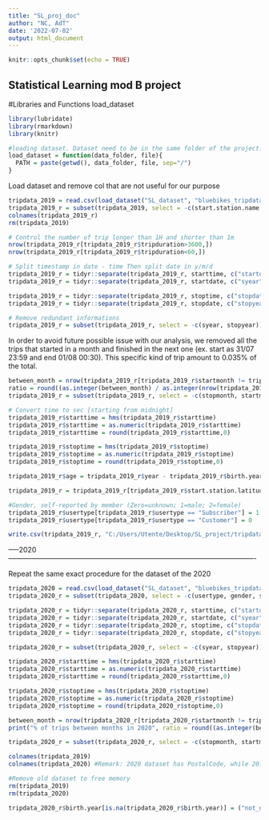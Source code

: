 ---
title: "SL_proj_doc"
author: "NC, AdT"
date: '2022-07-02'
output: html_document
---

```{r setup, include=FALSE}
knitr::opts_chunk$set(echo = TRUE)
```

## Statistical Learning mod B project

#Libraries and Functions load_dataset

```{r}
library(lubridate)
library(rmarkdown)
library(knitr)

#loading dataset. Dataset need to be in the same folder of the project.
load_dataset = function(data_folder, file){
  PATH = paste(getwd(), data_folder, file, sep="/")
}
```

Load dataset and remove col that are not useful for our purpose

```{r}
tripdata_2019 = read.csv(load_dataset("SL_dataset", "bluebikes_tripdata_2019.csv"))
tripdata_2019_r = subset(tripdata_2019, select = -c(start.station.name, end.station.name))
colnames(tripdata_2019_r)
rm(tripdata_2019)

# Control the number of trip longer than 1H and shorter than 1m
nrow(tripdata_2019_r[tripdata_2019_r$tripduration>3600,])
nrow(tripdata_2019_r[tripdata_2019_r$tripduration<60,])

# Split timestamp in date - time Then split date in y/m/d
tripdata_2019_r = tidyr::separate(tripdata_2019_r, starttime, c("startdate", "starttime"), sep = " ")
tripdata_2019_r = tidyr::separate(tripdata_2019_r, startdate, c("syear", "startmonth", "startday"), sep = "-")

tripdata_2019_r = tidyr::separate(tripdata_2019_r, stoptime, c("stopdate", "stoptime"), sep = " ")
tripdata_2019_r = tidyr::separate(tripdata_2019_r, stopdate, c("stopyear", "stopmonth", "stopday"), sep = "-")

# Remove redundant informations
tripdata_2019_r = subset(tripdata_2019_r, select = -c(syear, stopyear))

```

In order to avoid future possible issue with our analysis, we removed all the trips that started in a month and finished in the next one (ex. start as 31/07 23:59 and end 01/08 00:30). This specific kind of trip amount to 0.035% of the total.

```{r}
between_month = nrow(tripdata_2019_r[tripdata_2019_r$startmonth != tripdata_2019_r$stopmonth,])
ratio = round((as.integer(between_month) / as.integer(nrow(tripdata_2019_r))) * 100, 3)
tripdata_2019_r = subset(tripdata_2019_r, select = -c(stopmonth, startmonth))
```

```{r}
# Convert time to sec [starting from midnight]
tripdata_2019_r$starttime = hms(tripdata_2019_r$starttime)
tripdata_2019_r$starttime = as.numeric(tripdata_2019_r$starttime)
tripdata_2019_r$starttime = round(tripdata_2019_r$starttime,0)

tripdata_2019_r$stoptime = hms(tripdata_2019_r$stoptime)
tripdata_2019_r$stoptime = as.numeric(tripdata_2019_r$stoptime)
tripdata_2019_r$stoptime = round(tripdata_2019_r$stoptime,0)
```


```{r}
tripdata_2019_r$age = tripdata_2019_r$year - tripdata_2019_r$birth.year
```

```{r}
tripdata_2019_r = tripdata_2019_r[tripdata_2019_r$start.station.latitude > 1 & tripdata_2019_r$end.station.latitude >1,]
```


```{r}
#Gender, self-reported by member (Zero=unknown; 1=male; 2=female)
tripdata_2019_r$usertype[tripdata_2019_r$usertype == "Subscriber"] = 1
tripdata_2019_r$usertype[tripdata_2019_r$usertype == "Customer"] = 0
```


```{r}
write.csv(tripdata_2019_r, "C:/Users/Utente/Desktop/SL_project/tripdata_2019_r.csv", row.names = FALSE)
```







-----2020----------------------------------------------------------------------------------------------------------




Repeat the same exact procedure for the dataset of the 2020

```{r}

tripdata_2020 = read.csv(load_dataset("SL_dataset", "bluebikes_tripdata_2020.csv"))
tripdata_2020_r = subset(tripdata_2020, select = -c(usertype, gender, start.station.name, end.station.name))

tripdata_2020_r = tidyr::separate(tripdata_2020_r, starttime, c("startdate", "starttime"), sep = " ")
tripdata_2020_r = tidyr::separate(tripdata_2020_r, startdate, c("syear", "startmonth", "startday"), sep = "-")
tripdata_2020_r = tidyr::separate(tripdata_2020_r, stoptime, c("stopdate", "stoptime"), sep = " ")
tripdata_2020_r = tidyr::separate(tripdata_2020_r, stopdate, c("stopyear", "stopmonth", "stopday"), sep = "-")

tripdata_2020_r = subset(tripdata_2020_r, select = -c(syear, stopyear))

tripdata_2020_r$starttime = hms(tripdata_2020_r$starttime)
tripdata_2020_r$starttime = as.numeric(tripdata_2020_r$starttime)
tripdata_2020_r$starttime = round(tripdata_2020_r$starttime,0)

tripdata_2020_r$stoptime = hms(tripdata_2020_r$stoptime)
tripdata_2020_r$stoptime = as.numeric(tripdata_2020_r$stoptime)
tripdata_2020_r$stoptime = round(tripdata_2020_r$stoptime,0)

between_month = nrow(tripdata_2020_r[tripdata_2020_r$startmonth != tripdata_2020_r$stopmonth,])
print("% of trips between months in 2020", ratio = round((as.integer(between_month) / as.integer(nrow(tripdata_2020_r))) * 100, 3)) #0.039%

tripdata_2020_r = subset(tripdata_2020_r, select = -c(stopmonth, startmonth))

colnames(tripdata_2019)
colnames(tripdata_2020) #Remark: 2020 dataset has PostalCode, while 2019 no

#Remove old dataset to free memory
rm(tripdata_2019)
rm(tripdata_2020)


```

```{r}
tripdata_2020_r$birth.year[is.na(tripdata_2020_r$birth.year)] = ("not_dec")
```
